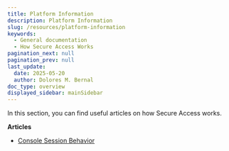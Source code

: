 ```yaml
---
title: Platform Information
description: Platform Information
slug: /resources/platform-information
keywords:
  - General documentation
  - How Secure Access Works
pagination_next: null
pagination_prev: null
last_update:
  date: 2025-05-20
  author: Dolores M. Bernal
doc_type: overview
displayed_sidebar: mainSidebar
---
```


In this section, you can find useful articles on how Secure Access works.

**Articles**

- [Console Session Behavior](https://docs.beyondidentity.com/docs/resources/platform-information/session-behavior)
